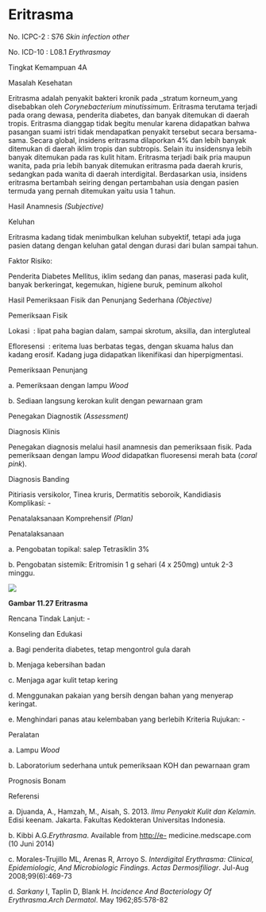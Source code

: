 # Eritrasma

No. ICPC-2 : S76 _Skin infection other_

No. ICD-10 : L08.1 _Erythrasmay_

Tingkat Kemampuan 4A

Masalah Kesehatan

Eritrasma adalah penyakit bakteri kronik pada _stratum korneum_yang disebabkan oleh _Corynebacterium minutissimum_. Eritrasma terutama terjadi pada orang dewasa, penderita diabetes, dan banyak ditemukan di daerah tropis. Eritrasma dianggap tidak begitu menular karena didapatkan bahwa pasangan suami istri tidak mendapatkan penyakit tersebut secara bersama-sama. Secara global, insidens eritrasma dilaporkan 4% dan lebih banyak ditemukan di daerah iklim tropis dan subtropis. Selain itu insidensnya lebih banyak ditemukan pada ras kulit hitam. Eritrasma terjadi baik pria maupun wanita, pada pria lebih banyak ditemukan eritrasma pada daerah kruris, sedangkan pada wanita di daerah interdigital. Berdasarkan usia, insidens eritrasma bertambah seiring dengan pertambahan usia dengan pasien termuda yang pernah ditemukan yaitu usia 1 tahun.

Hasil Anamnesis _(Subjective)_

Keluhan

 

Eritrasma kadang tidak menimbulkan keluhan subyektif, tetapi ada juga pasien datang dengan keluhan gatal dengan durasi dari bulan sampai tahun.

Faktor Risiko:

Penderita Diabetes Mellitus, iklim sedang dan panas, maserasi pada kulit, banyak berkeringat, kegemukan, higiene buruk, peminum alkohol

Hasil Pemeriksaan Fisik dan Penunjang Sederhana _(Objective)_

Pemeriksaan Fisik

Lokasi  : lipat paha bagian dalam, sampai skrotum, aksilla, dan intergluteal

Efloresensi  : eritema luas berbatas tegas, dengan skuama halus dan kadang erosif. Kadang juga didapatkan likenifikasi dan hiperpigmentasi.

Pemeriksaan Penunjang

a. Pemeriksaan dengan lampu _Wood_

b. Sediaan langsung kerokan kulit dengan pewarnaan gram

Penegakan Diagnostik _(Assessment)_

Diagnosis Klinis

Penegakan diagnosis melalui hasil anamnesis dan pemeriksaan fisik. Pada pemeriksaan dengan lampu _Wood_ didapatkan fluoresensi merah bata (_coral pink_).

Diagnosis Banding

Pitiriasis versikolor, Tinea kruris, Dermatitis seboroik, Kandidiasis Komplikasi: -

Penatalaksanaan Komprehensif _(Plan)_

Penatalaksanaan

a. Pengobatan topikal: salep Tetrasiklin 3%

b. Pengobatan sistemik: Eritromisin 1 g sehari (4 x 250mg) untuk 2-3 minggu.

 

![](/1186/image167.gif)

**Gambar 11.27 Eritrasma**

Rencana Tindak Lanjut: -

Konseling dan Edukasi

a. Bagi penderita diabetes, tetap mengontrol gula darah

b. Menjaga kebersihan badan

c. Menjaga agar kulit tetap kering

d. Menggunakan pakaian yang bersih dengan bahan yang menyerap keringat.

e. Menghindari panas atau kelembaban yang berlebih Kriteria Rujukan: -

Peralatan

a. Lampu _Wood_

b. Laboratorium sederhana untuk pemeriksaan KOH dan pewarnaan gram

Prognosis Bonam

Referensi

a. Djuanda, A., Hamzah, M., Aisah, S. 2013. _Ilmu Penyakit Kulit dan Kelamin._ Edisi keenam. Jakarta. Fakultas Kedokteran Universitas Indonesia.

b. Kibbi A.G._Erythrasma_. Available from [http://e-](http://e/) medicine.medscape.com (10 Juni 2014)

c. Morales-Trujillo ML, Arenas R, Arroyo S. _Interdigital Erythrasma: Clinical, Epidemiologic, And Microbiologic Findings_. _Actas Dermosifiliogr_. Jul-Aug 2008;99(6):469-73

d. _Sarkany_ I, Taplin D, Blank H. _Incidence And Bacteriology Of Erythrasma.Arch Dermatol_. May 1962;85:578-82

 

